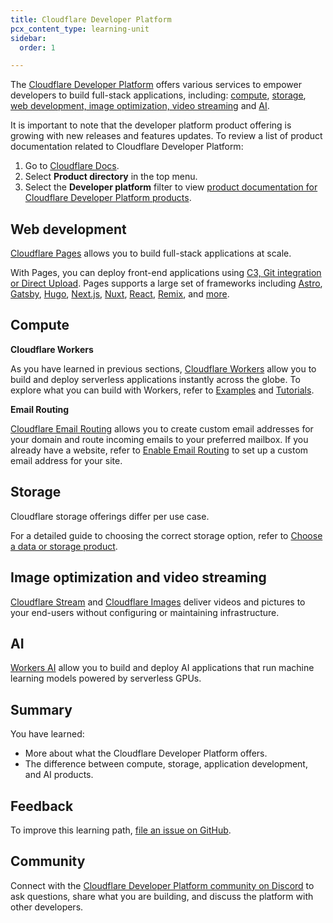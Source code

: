 ```yaml
---
title: Cloudflare Developer Platform
pcx_content_type: learning-unit
sidebar:
  order: 1

---
```



The [Cloudflare Developer Platform](https://www.cloudflare.com/developer-platform/products/) offers various services to empower developers to build full-stack applications, including: [compute](https://www.cloudflare.com/developer-platform/products/#compute), [storage](https://www.cloudflare.com/developer-platform/products/#storage), [web development, image optimization, video streaming](https://www.cloudflare.com/developer-platform/products/#webdev) and [AI](https://ai.cloudflare.com/).

<Stream id="d89f290431f98e551f2b1467f85d6561" title="foo" thumbnail="https://pub-d9bf66e086fb4b639107aa52105b49dd.r2.dev/cloudflare-stack.jpg" />

It is important to note that the developer platform product offering is growing with new releases and features updates. To review a list of product documentation related to Cloudflare Developer Platform:

1. Go to [Cloudflare Docs](https://developers.cloudflare.com).
2. Select **Product directory** in the top menu.
3. Select the **Developer platform** filter to view [product documentation for Cloudflare Developer Platform products](/products/?product-group=Developer+platform).

## Web development

[Cloudflare Pages](/pages/) allows you to build full-stack applications at scale.

With Pages, you can deploy front-end applications using [C3, Git integration or Direct Upload](/pages/get-started/). Pages supports a large set of frameworks including [Astro](/pages/framework-guides/deploy-an-astro-site/), [Gatsby](/pages/framework-guides/deploy-a-gatsby-site/), [Hugo](/pages/framework-guides/deploy-a-hugo-site/), [Next.js](/pages/framework-guides/nextjs/), [Nuxt](/pages/framework-guides/deploy-a-nuxt-site/), [React](/pages/framework-guides/deploy-a-react-site/), [Remix](/pages/framework-guides/deploy-a-remix-site/), and [more](/pages/framework-guides/).

## Compute

**Cloudflare Workers**

As you have learned in previous sections, [Cloudflare Workers](/workers/) allow you to build and deploy serverless applications instantly across the globe. To explore what you can build with Workers, refer to [Examples](/workers/examples/) and [Tutorials](/workers/tutorials/).

**Email Routing**

[Cloudflare Email Routing](/email-routing/) allows you to create custom email addresses for your domain and route incoming emails to your preferred mailbox. If you already have a website, refer to [Enable Email Routing](/email-routing/get-started/enable-email-routing/) to set up a custom email address for your site.

## Storage

Cloudflare storage offerings differ per use case.

<Render file="storage-products-table" product="workers" />

For a detailed guide to choosing the correct storage option, refer to [Choose a data or storage product](/workers/platform/storage-options/).

## Image optimization and video streaming

[Cloudflare Stream](/stream/) and [Cloudflare Images](/images/) deliver videos and pictures to your end-users without configuring or maintaining infrastructure.

## AI

[Workers AI](/workers-ai/) allow you to build and deploy AI applications that run machine learning models powered by serverless GPUs.

## Summary

You have learned:

* More about what the Cloudflare Developer Platform offers.
* The difference between compute, storage, application development, and AI products.

## Feedback

To improve this learning path, [file an issue on GitHub](https://github.com/cloudflare/cloudflare-docs/issues/new/choose).

## Community

Connect with the [Cloudflare Developer Platform community on Discord](https://discord.cloudflare.com) to ask questions, share what you are building, and discuss the platform with other developers.
